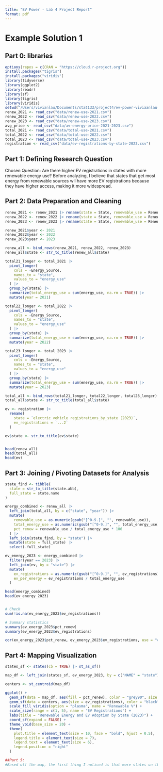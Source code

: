 ```yaml
---
title: "EV Power - Lab 4 Project Report"
format: pdf
---
```


# Example Solution 1

## **Part 0: libraries**

```r
options(repos = c(CRAN = "https://cloud.r-project.org"))
install.packages("tigris")
install.packages("viridis")
library(tidyverse)
library(ggplot2)
library(readr)
library(sf)
library(tigris)
library(viridis)
setwd("/Users/vivianlau/Documents/stat133/project4/ev-power-viviaanlau-creator")
renew_2021 <- read_csv("data/renew-use-2021.csv")
renew_2022 <- read_csv("data/renew-use-2022.csv")
renew_2023 <- read_csv("data/renew-use-2023.csv")
avg_price <- read_csv("data/av-energy-price-2021-2023.csv")
total_2021 <- read_csv("data/total-use-2021.csv")
total_2022 <- read_csv("data/total-use-2022.csv")
total_2023 <- read_csv("data/total-use-2023.csv")
registration <- read_csv("data/ev-registrations-by-state-2023.csv")
```

## **Part 1:** **Defining Research Question**

Chosen Question: Are there higher EV registrations in states with more renewable energy use? Before analyzing, I believe that states that get most energy from renewable sources wll have more EV registrations because they have higher access, making it more widespread.

## **Part 2: Data Preparation and Cleaning**

```r
renew_2021 <- renew_2021 |> rename(state = State, renewable_use = Renewable_Use_2021)
renew_2022 <- renew_2022 |> rename(state = State, renewable_use = Renewable_Use_2022)
renew_2023 <- renew_2023 |> rename(state = State, renewable_use = Renewable_Use_2023)

renew_2021$year <- 2021
renew_2022$year <- 2022
renew_2023$year <- 2023

renew_all <- bind_rows(renew_2021, renew_2022, renew_2023)
renew_all$state <- str_to_title(renew_all$state)

total21_longer <- total_2021 |>
  pivot_longer(
    cols = -Energy_Source,
    names_to = "state",
    values_to = "energy_use"
  ) |>
  group_by(state) |>
  summarize(total_energy_use = sum(energy_use, na.rm = TRUE)) |>
  mutate(year = 2021)

total22_longer <- total_2022 |>
  pivot_longer(
    cols = -Energy_Source,
    names_to = "state",
    values_to = "energy_use"
  ) |>
  group_by(state) |>
  summarize(total_energy_use = sum(energy_use, na.rm = TRUE)) |>
  mutate(year = 2022)

total23_longer <- total_2023 |>
  pivot_longer(
    cols = -Energy_Source,
    names_to = "state",
    values_to = "energy_use"
  ) |>
  group_by(state) |>
  summarize(total_energy_use = sum(energy_use, na.rm = TRUE)) |>
  mutate(year = 2023)

total_all <- bind_rows(total21_longer, total22_longer, total23_longer)
total_all$state <- str_to_title(total_all$state)

ev <- registration |>
  rename(
    state = `electric vehicle registrations_by_state (2023)`,
    ev_registrations = `...2`
  )

ev$state <- str_to_title(ev$state)


head(renew_all)
head(total_all)
head(ev)

```

## **Part 3: Joining / Pivoting Datasets for Analysis**

```r
state_find <- tibble(
  state = str_to_title(state.abb),
  full_state = state.name
)

energy_combined <- renew_all |>
  left_join(total_all, by = c("state", "year")) |>
  mutate(
    renewable_use = as.numeric(gsub("[^0-9.]", "", renewable_use)),
    total_energy_use = as.numeric(gsub("[^0-9.]", "", total_energy_use)),
    pct_renew = renewable_use / total_energy_use * 100        
  ) |>
  left_join(state_find, by = "state") |>
  mutate(state = full_state) |>
  select(-full_state)

ev_energy_2023 <- energy_combined |>
  filter(year == 2023) |>
  left_join(ev, by = "state") |>
  mutate(
    ev_registrations = as.numeric(gsub("[^0-9.]", "", ev_registrations)),
    ev_per_energy = ev_registrations / total_energy_use
  )

head(energy_combined)
head(ev_energy_2023)


# Check
sum(!is.na(ev_energy_2023$ev_registrations))

# Summary statistics
summary(ev_energy_2023$pct_renew)
summary(ev_energy_2023$ev_registrations)

cor(ev_energy_2023$pct_renew, ev_energy_2023$ev_registrations, use = "complete.obs")

```

## **Part 4: Mapping Visualization**

```r
states_sf <- states(cb = TRUE) |> st_as_sf()

map_df <- left_join(states_sf, ev_energy_2023, by = c("NAME" = "state"))

centers <- st_centroid(map_df)

ggplot() +
  geom_sf(data = map_df, aes(fill = pct_renew), color = "grey90", size = 0.2) +
  geom_sf(data = centers, aes(size = ev_registrations), color = "black", alpha = 0.2) +
  scale_fill_viridis(option = "plasma", name = "Renewable %") +
  scale_size(range = c(1, 5), name = "EV Registrations") +
  labs(title = "Renewable Energy and EV Adoption by State (2023)") +
  coord_sf(expand = FALSE) +
  theme_void(base_size = 20) +
  theme(
    plot.title = element_text(size = 10, face = "bold", hjust = 0.5),
    legend.title = element_text(size = 7),
    legend.text = element_text(size = 6),
    legend.position = "right"
  )

```

```r
##Part 5:
#Based off the map, the first thing I noticed is that more states on the coast have higher EV numbers. States with more established renewable energy sources also have higher adoption of usage and EV adoption. This shows that there is a positive relationship between EV registration and renewable energy usage.

```